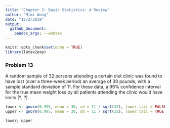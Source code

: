 ```yaml
---
title: "Chapter 3: Basic Statistics: A Review"
author: "Mimi Wang"
date: "12/2/2019"
output:
  github_document:
    pandoc_args: --webtex
---
```


```r
knitr::opts_chunk$set(echo = TRUE)
library(latex2exp)
```

### Problem 13

A random sample of 32 persons attending a certain diet clinic was found to have lost (over a three-week period) an average of 30 pounds, with a sample standard deviation of 11.  For these data, a 99% confidence interval for the true mean weight loss by all patients attending the clinic would have limits (?, ?).

```r
lower <- qnorm(0.995, mean = 30, sd = 11 / sqrt(32), lower.tail = FALSE)
upper <- qnorm(0.995, mean = 30, sd = 11 / sqrt(32), lower.tail = TRUE)

lower; upper
```


